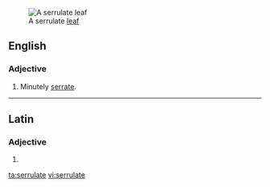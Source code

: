 [[Image:Serrulate leaf (PSF).png|thumb|A serrulate [[leaf]]]]
==English==

===Adjective===
{{en-adj|-}}

# Minutely [[serrate]].

----

==Latin==

===Adjective===
{{la-adj-form|serrulāte}}

# {{inflection of|serrulatus|serrulātus|voc|m|s|lang=la}}

[[ta:serrulate]]
[[vi:serrulate]]